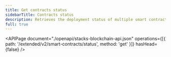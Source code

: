 ```yaml
---
title: Get contracts status
sidebarTitle: Contracts status
description: Retrieves the deployment status of multiple smart contracts.
full: true
---
```


<APIPage
  document="./openapi/stacks-blockchain-api.json"
  operations={[{ path: '/extended/v2/smart-contracts/status', method: 'get' }]}
  hasHead={false}
/>
